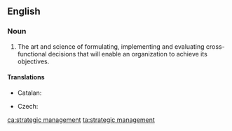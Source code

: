 ==English==
{{wikipedia}}

===Noun===
{{en-noun|-}}

# {{lb|en|management}} The art and science of formulating, implementing and evaluating cross-functional decisions that will enable an organization to achieve its objectives.

====Translations====
{{trans-top|art and science}}
* Catalan: {{t|ca|direcció estratègica|f}}
{{trans-mid}}
* Czech: {{t|cs|strategické řízení|n}}
{{trans-bottom}}

[[ca:strategic management]]
[[ta:strategic management]]